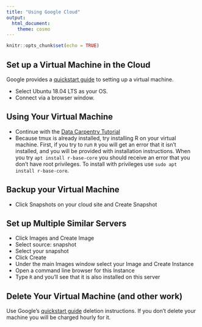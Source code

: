 ```yaml
---
title: "Using Google Cloud"
output: 
  html_document:
    theme: cosmo
---
```


```r
knitr::opts_chunk$set(echo = TRUE)
```

## Set up a Virtual Machine in the Cloud

Google provides a [quickstart guide](https://cloud.google.com/compute/docs/quickstart-linux) to setting up a virtual machine. 

* Select Ubuntu 18.04 LTS as your OS.
* Connect via a browser window.

## Using Your Virtual Machine

* Continue with the [Data Carpentry Tutorial](https://datacarpentry.org/cloud-genomics/03-verifying-instance/index.html)
* Because tmux is already installed, try installing R on your virtual machine. First, if you try to run `R` you will get an error that it isn't installed, and you will be provided with installation instructions. When you try `apt install r-base-core` you should receive an error that you don't have root privileges. To install with privileges use `sudo apt install r-base-core`.

## Backup your Virtual Machine

* Click Snapshots on your cloud site and Create Snapshot

## Set up Multiple Similar Servers 

* Click Images and Create Image
* Select source: snapshot
* Select your snapshot
* Click Create
* Under the main Images window select your Image and Create Instance
* Open a command line browser for this Instance
* Type `R` and you'll see that it is also installed on this server

## Delete Your Virtual Machine (and other work)
Use Google's [quickstart guide](https://cloud.google.com/compute/docs/quickstart-linux) deletion instructions. If you don't delete your machine you will be charged hourly for it. 